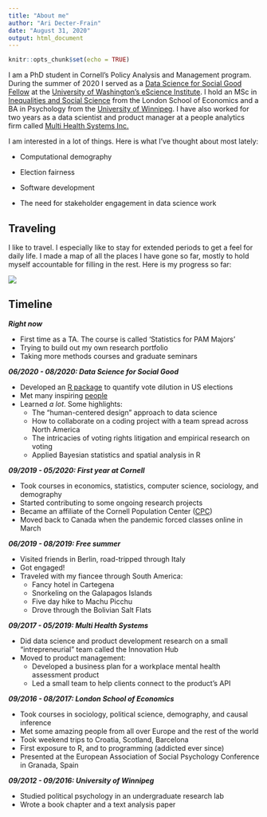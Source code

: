 ```yaml
---
title: "About me"
author: "Ari Decter-Frain"
date: "August 31, 2020"
output: html_document
---
```


```r
knitr::opts_chunk$set(echo = TRUE)
```

I am a PhD student in Cornell's Policy Analysis and Management program. During the summer of 2020 I served as a [Data Science for Social Good Fellow](https://escience.washington.edu/2020-data-science-for-social-good-projects) at the [University of Washington's eScience Institute](https://escience.washington.edu). I hold an MSc in [Inequalities and Social Science](https://www.lse.ac.uk/study-at-lse/Graduate/Degree-programmes-2020/MSc-Inequalities-and-Social-Science) from the London School of Economics and a BA in Psychology from the [University of Winnipeg](https://www.uwinnipeg.ca/). I have also worked for two years as a data scientist and product manager at a people analytics firm called [Multi Health Systems Inc.](https://mhs.com/)

I am interested in a lot of things. Here is what I've thought about most lately:

* Computational demography

* Election fairness

* Software development

* The need for stakeholder engagement in data science work

## Traveling

I like to travel. I especially like to stay for extended periods to get a feel for daily life. I made a map of all the places I have gone so far, mostly to hold myself accountable for filling in the rest. Here is my progress so far:

![](/map/travel_map.png)

## Timeline

_**Right now**_

* First time as a TA. The course is called 'Statistics for PAM Majors'
* Trying to build out my own research portfolio
* Taking more methods courses and graduate seminars

_**06/2020 - 08/2020: Data Science for Social Good**_

* Developed an [R package](https://github.com/RPVote/eiCompare) to quantify vote dilution in US elections
* Met many inspiring [people](https://escience.washington.edu/data-science-for-social-good-teams-summer-2020/)
* Learned _a lot_. Some highlights:
  * The "human-centered design" approach to data science
  * How to collaborate on a coding project with a team spread across North America
  * The intricacies of voting rights litigation and empirical research on voting
  * Applied Bayesian statistics and spatial analysis in R

_**09/2019 - 05/2020: First year at Cornell**_

* Took courses in economics, statistics, computer science, sociology, and demography
* Started contributing to some ongoing research projects
* Became an affiliate of the Cornell Population Center ([CPC](https://cpc.cornell.edu/))
* Moved back to Canada when the pandemic forced classes online in March

_**06/2019 - 08/2019: Free summer**_

* Visited friends in Berlin, road-tripped through Italy
* Got engaged!
* Traveled with my fiancee through South America:
  * Fancy hotel in Cartegena
  * Snorkeling on the Galapagos Islands
  * Five day hike to Machu Picchu
  * Drove through the Bolivian Salt Flats
  
_**09/2017 - 05/2019: Multi Health Systems**_

* Did data science and product development research on a small "intrepreneurial" team called the Innovation Hub
* Moved to product management: 
  * Developed a business plan for a workplace mental health assessment product
  * Led a small team to help clients connect to the product's API

_**09/2016 - 08/2017: London School of Economics**_

* Took courses in sociology, political science, demography, and causal inference
* Met some amazing people from all over Europe and the rest of the world
* Took weekend trips to Croatia, Scotland, Barcelona
* First exposure to R, and to programming (addicted ever since)
* Presented at the European Association of Social Psychology Conference in Granada, Spain

_**09/2012 - 09/2016: University of Winnipeg**_

* Studied political psychology in an undergraduate research lab
* Wrote a book chapter and a text analysis paper